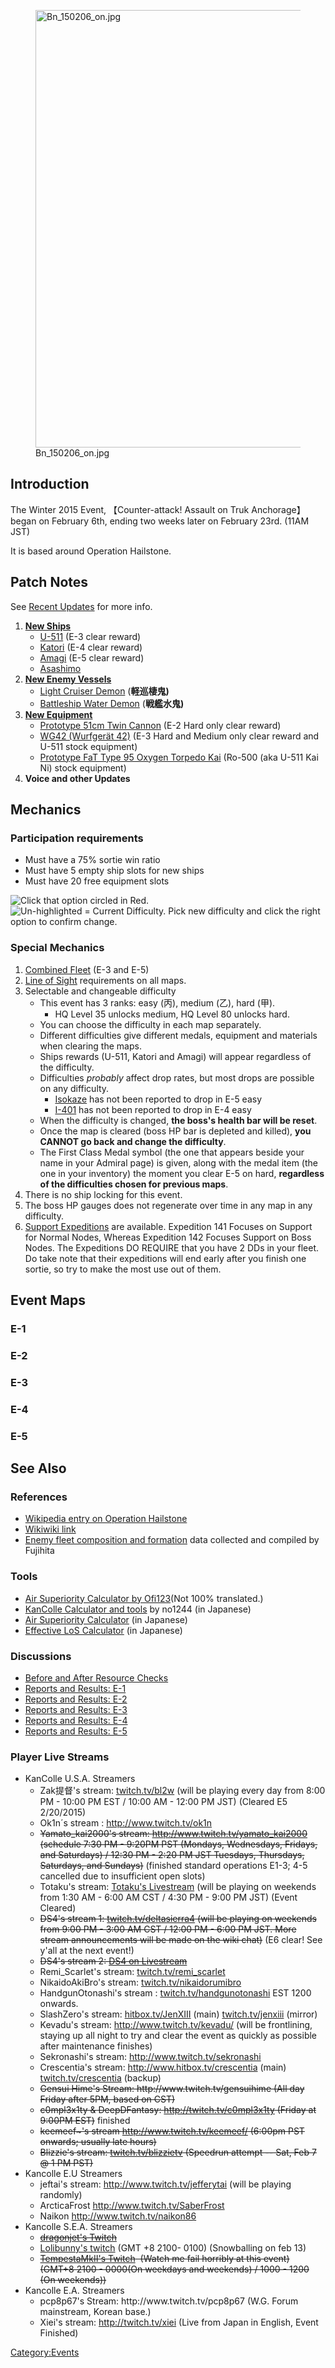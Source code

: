 [[File:Bn 150206 on.jpg|700px]]

==Introduction==
The Winter 2015 Event, 【Counter-attack! Assault on Truk Anchorage】 began on February 6th, ending two weeks later on February 23rd. (11AM JST)

It is based around Operation Hailstone.

==Patch Notes==
See [[Recent Updates]] for more info.

# '''[[Ship Class|New Ships]]'''
#* [[U-511]] (E-3 clear reward)
#* [[Katori]] (E-4 clear reward)
#* [[Amagi]] (E-5 clear reward)
#* [[Asashimo]]
# '''[[Enemy Vessel|New Enemy Vessels]]'''
#*[[Light Cruiser Demon]] ('''軽巡棲鬼)'''
#*[[Battleship Water Demon]] ('''戦艦水鬼)'''
# '''[[Equipment|New Equipment]]'''
#* [[Prototype 51cm Twin Cannon]] (E-2 Hard only clear reward)
#* [[WG42 (Wurfgerät 42)]] (E-3 Hard and Medium only clear reward and U-511 stock equipment)
#* [[Prototype FaT Type 95 Oxygen Torpedo Kai]] (Ro-500 (aka U-511 Kai Ni) stock equipment)
# '''Voice and other Updates'''

==Mechanics==
===Participation requirements===
* Must have a 75% sortie win ratio
* Must have 5 empty ship slots for new ships
* Must have 20 free equipment slots
[[File:KanColle-150207-20351201.png|thumb|Click that option circled in Red.]]
[[File:Winter_Difficulty_Settings.png|thumb|Un-highlighted = Current Difficulty. Pick new difficulty and click the right option to confirm change.]]
===Special Mechanics===
# [[Combined Fleet]] (E-3 and E-5)
# [[Line of Sight]] requirements on all maps.
# Selectable and changeable difficulty
#* This event has 3 ranks: easy (丙), medium (乙), hard (甲).
#** HQ Level 35 unlocks medium, HQ Level 80 unlocks hard. 
#* You can choose the difficulty in each map separately.
#* Different difficulties give different medals, equipment and materials when clearing the maps.
#* Ships rewards (U-511, Katori and Amagi) will appear regardless of the difficulty.
#* Difficulties ''probably'' affect drop rates, but most drops are possible on any difficulty.
#** [[Isokaze]] has not been reported to drop in E-5 easy
#** [[I-401]] has not been reported to drop in E-4 easy
#* When the difficulty is changed, '''the boss's health bar will be reset'''.
#* Once the map is cleared (boss HP bar is depleted and killed), '''you CANNOT go back and change the difficulty'''.
#* The First Class Medal symbol (the one that appears beside your name in your Admiral page) is given, along with the medal item (the one in your inventory) the moment you clear E-5 on hard, '''regardless of the difficulties chosen for previous maps'''.
# There is no ship locking for this event.
# The boss HP gauges does not regenerate over time in any map in any difficulty.
# [http://kancolle.wikia.com/wiki/Expedition#Support_Expeditions Support Expeditions] are available. Expedition 141 Focuses on Support for Normal Nodes, Whereas Expedition 142 Focuses Support on Boss Nodes. The Expeditions DO REQUIRE that you have 2 DDs in your fleet. Do take note that their expeditions will end early after you finish one sortie, so try to make the most use out of them.

==Event Maps==

===E-1===
{{EventMap1
|banner = [[File:Winter2015_e1_banner.png|370px]]
|map_image = [[File:Winter2015_e1_map.png|370px]]
|map_name = Wreck the enemy submarines around our anchorage!
|map_japanese = 『泊地周辺の敵潜を叩け!』
|report_link = [[Thread:169096|< Reports and Results Thread >]]
|information =
*Requires 5 kills to complete. On final kill, boss flagship will become an upgraded version, and needed to be killed in order to destroy the bar.
*Can only use CL and DD. Minimum 2 DD to reach the boss.
*Boss: (Node I) [[Submarine So-Class|Submarine So-class Elite]] (甲)<br/>Final Form:  (Node I) [[Submarine So-Class|Submarine So-class Flagship]] (甲)
*ASW
*Nodes B, C, F, J and K have no battle
*Rewards upon clear:
** Clearing on Hard (甲): 1 Chocolate, 1 Mamiya, 1 Furniture Fairy, 2 Improvement Materials, 1 [[Reppuu (601 Air Group)|Reppuu (601 Squadron)]] 
** Clearing on Medium (乙): 1 Chocolate, 1 Mamiya, 1 Furniture Fairy, 1 [[Reppuu (601 Air Group)|Reppuu (601 Squadron)]]
** Clearing on Easy (丙): 1 Chocolate, 1 Mamiya, 1 Furniture Fairy, 1 [[Reppuu|Reppuu]]
*The Chocolate is exchangeable for some resources. You should keep it because it's cute. (700 fuel 700 steel 700 ammo 1500 bauxite on used.) '''BE WARY WHEN CLICKING ON THE CHOCOLATE, THERE IS NO CONFIRMATION SCREEN AND IT WILL BE AUTOMATICALLY CONSUMED WHEN CLICKED'''
*Admirals can farm for Akashi in E-1, even if they already own one or more.
|branching = 
*Random between A and B
*More than 1 CL or insufficient LOS will send you from H to G
*LOS check from G to I
*LOS check from H to I (Apparently requires more LOS than G to I)
*<s>LOS must be 120 or higher to avoid going from H to J (On easy difficulties, still need more data)</s> 
*<s>LOS requirement is 90 and above. Lower than that will send you to Node J if you're from Node H and Node K if you're from Node G (Tested and confirmed on Easy and Medium Difficulty)</s>.LOS is affected by HQ level. This number is useless without a HQ level as a reference.
*Recommended [[Line of Sight|ELOS]] (new formula) of 50 or more. (Needs confirmation, seems much too high)
|tips = 
*Have some surface equip ready for Node G as there will be surface opponents. 
*All other nodes are pure submarines.
*Fighting Sub-only nodes does not expend ammo
*The submarines on node H are in line ahead formation.  Use line abreast when attacking them.
*Type 0 Recon Airplane is very useful for increasing LOS for node I
*The boss BGM is 『吹雪』, the ending theme of the anime.

|dropsA = [[Akatsuki]], [[Arare]], [[Asashio]], [[Hatsushimo]], [[Hibiki]], [[Inazuma]], [[Jintsuu]], [[Kitakami]], [[Miyuki]], [[Naka]], [[Sazanami]], [[Ushio]],[[Wakaba]]
|dropsD = [[Akebono]], [[Arare]], [[Arashio]], [[Hatsuharu]],[[I-168]], [[Ikazuchi]], [[Jintsuu]], [[Miyuki]], [[Murakumo]], [[Naka]], [[Nenohi]], [[Oboro]], [[Sazanami]], [[Shigure]]
|dropsE =[[Akatsuki]], [[Akebono]], [[Arashio]], [[Ayanami]], [[Fubuki]], [[Hibiki]], [[Ikazuchi]], [[I-168]], [[Jintsuu]], [[Michishio]],[[Miyuki]], [[Murakumo]], [[Oboro]], [[Shigure]], [[Wakaba]] 
|dropsG = '''<span style="color:#f00 !important;">[[Akashi|'''<span style="color:red">Akashi</span>''']]</span>''', [[Arare]], [[Asashio]], [[Fubuki]], [[Hibiki]], [[I-168]],  [[I-58]], [[Kasumi]], [[Maikaze]], [[Michishio]],  [[Murakumo]], [[Naka]], [[Shirayuki]]
|dropsI = [[Abukuma]], '''<span style="color:#f00 !important;">[[Akashi|'''<span style="color:red">Akashi</span>''']]</span>''',  [[Atago]], [[Chikuma]], [[Fubuki]], [[Fusou]], [[Haruna]], [[Hiei]], [[Hiyou]],  [[Houshou]], [[Hyuuga]], [[I-168]], [[I-19]], [[I-58]], [[I-8]], [[Ise]], [[Jun'you]],  [[Kaga]], [[Kinu]], [[Kirishima]], [[Kitakami]], [[Kongou]], [[Kuma]], [[Kumano]], [[Maikaze]], [[Makigumo]], [[Mogami]], [[Myoukou]], [[Nagara]], [[Naka]], [[Ryuujou]], [[Sendai]], [[Shouhou]], [[Souryuu]], [[Suzuya]],  '''<span style="color:#f00 !important;">[[Taigei|'''<span style="color:red">Taigei</span>''']]</span>''', [[Takao]], '''<span style="color:#f00 !important;">[[Tokitsukaze|'''<span style="color:red">Tokitsukaze</span>''']]</span>''', [[Tone]], [[Urakaze]], [[Yamashiro]]|dropsH = '''<span style="color:#f00 !important;">[[Akashi|'''<span style="color:red">Akashi</span>''']]</span>''', [[Asashio]], [[Fumizuki]], [[I-168]], [[I-58]], [[Maikaze]], [[Miyuki]], [[Naka]], [[Samidare]], [[Shikinami]], [[Shirayuki]], [[Yamashiro]]|dropsC =-empty node- |dropsB = -empty node-}}

===E-2===
{{EventMap1
|banner = [[File:Winter2015_e2_banner.png|370px]]
|map_image = [[File:Winter2015_e2_map.png|370px]]
|map_name = Bombing of Truk anchorage
|map_japanese = 『トラック泊地空襲』
|report_link = [[Thread:169107|< Reports and Results Thread >]]
|information =
*Boss requires 7 kills to complete. On final form, killing the flagship is required to destroy the bar.
*Boss: (Node '''I''') [[Standard Carrier Wo-Class|Standard Carrier Wo-Class Flagship II]] (甲)<br/>Final Form: (Node '''I''') [[Standard Carrier Wo-Class|Standard Carrier Wo-Class Kai Flagship]] (甲)
*Reward upon clear:
**Clearing on Hard (甲): Irako , 3 Improvement Materials, 1 [[Ryuusei (601 Air Group)]], 1 [[Prototype 51cm Twin Cannon]]
**Clearing on Medium (乙): Irako, 1 [[Repair Team]], 1 [[Ryuusei (601 Air Group)]]
**Clearing on Easy (丙): Irako, 1 [[Repair Team]], 1 [[Tenzan (601 Air Group)]]
|branching = 
*A fleet without DD/CL/CVL/Akitsu Maru/Akashi will always end up at the dead end J
*At least 2 DD/CL/CVL/Akitsu Maru/Akashi OR 1 CV + 1 CVL(any combination) and not more than 1 CLT required to start with node A
* 2 BBVs will send you to the maelstrom node
*<s>1 CL, at least 3 DD, fast fleet, and and not more than two of (CL, CLT, CA (not CAV), BB, CV, empty slot) required to go from A to D, otherwise you go to F.</s> 
*A fleet with at most 1 BB and at most 1 CV goes from F to G, otherwise it's H
* CL + CAV + CV + 3xDD goes A->D->E->G->I (Boss)
*LOS check from G/H to I
*If you're having trouble getting to the boss, it's advisable to avoid starting at node B; fuel loss = higher chances to get hit
*E-2 Boss Final Kill Air-Power:
**Hard final kill -> AS: 405, AS+: 810.
**Medium final kill -> AS: 279, AS+: 558
**Easy final kill -> AS: 153, AS+: 306
|tips = 
* 2 FBB 2 CV 1 CL 1 DD
* 3 FBB 2 CV 1 DD
* 1 CLT 2BB 1 CV 1 CVL 1 DD (A-F-H-I)
* 3 BB 2CV 1CVL (B-C-F-H-I)
* 1 DD 1 CL 2CV 2FBB
* 2 BB 1 CA 2CVL 1CV 
* 2CA(V) 2CL 2CV (Light Fleet Ver.)
* 2FBB, 2CV, 2CVL
* 2FBB, 1CAV, 1CA, 2CVL
* 2FBB, 1CV, 1CVL, 1CA, 1CL
* 2FBB, 2CV, 1CVL, 1DD
* 2FBB, 2CV, 1CAV, 1DD
* 1FBB, 1CV, 1CVL, 1CAV, 1CA, 1DD (A-F-G-I)
* 1CVL, 1CLT, 1FBB, 1BB, 1CL, 1CA(V) -- > (A-F-H-I)
* CLT can be taken, without 2CVL bound to going to maelstrom node
* Node B is a fuel maelstrom and Node D is "no battle"
* '''[[Akizuki]] (Kai), [[Fubuki]] (Kai Ni), [[Hatsushimo]] (Kai Ni), [[Ushio]] (Kai Ni) or [[Shigure]] (Kai Ni) for doing AA cut-in (especially in the boss node) due to their high AA stats, reduces chances of damage from Nu-class flagship and Wo-class flagship'''
*The boss BGM is 『吹雪』, the ending theme of the anime. However, the song will start on a different stanza than the one used in E-1.

|dropsA = [[Akebono]], [[Hatsuharu]], [[Hibiki]], [[Inazuma]], [[Miyuki]],  [[Murakumo]], [[Nenohi]], [[Shigure]], [[Shirayuki]],  [[Shiratsuyu]], [[Ushio]], [[Yuudachi]]
|dropsB = -- Maelstrom node --
|dropsC = [[Hatsuharu]], [[Mochizuki]], [[Murakumo]], [[Shigure]]
|dropsD = -- No battle node --
|dropsE = [[Murakumo]], [[Mochizuki]]
|dropsF = [[Agano]], [[Akatsuki]], [[Akebono]], [[Fubuki]],  [[Fumizuki]], [[Noshiro]], [[Ushio]], [[Uzuki]], [[Yayoi]], [[Hamakaze]], [[Hibiki]], [[Inazuma]], [[Isonami]], [[Murakumo]], [[Murasame]], [[Naka]], [[Nagatsuki]]  '''<span style="color:#f00 !important;">[[Ooyodo|'''<span style="color:red">Ooyodo</span>''']]</span>''', [[Shiratsuyu]], [[Shirayuki]], [[Shikinami]], [[Shigure]]
|dropsH = [[Agano]], '''<span style="color:#f00 !important;">[[Amatsukaze|'''<span style="color:red">Amatsukaze</span>''']]</span>''', [[Fumizuki]], [[Hamakaze]], [[Ikazuchi]], [[Mikazuki]],[[Miyuki]],  [[Murakumo]], [[Nagatsuki]], [[Naka]], [[Noshiro]],  '''<span style="color:#f00 !important;">[[Ooyodo|'''<span style="color:red">Ooyodo</span>''']]</span>''',  [[Sendai]], [[Shiratsuyu]], [[Ushio]], [[Uzuki]], [[Wakaba]], [[Yayoi]]
|dropsI = [[Agano]], [[Akigumo]], '''<span style="color:#f00 !important;">[[Amatsukaze|'''<span style="color:red">Amatsukaze</span>''']]</span>''', '''<span style="color:#f00 !important;">[[Asagumo|'''<span style="color:red">Asagumo</span>''']]</span>''', '''<span style="color:#f00 !important;">[[Asashimo|'''<span style="color:red">Asashimo</span>''']]</span>''', [[Atago]], [[Chikuma]], [[Fusou]], [[Hamakaze]], [[Haruna]], [[Hatsukaze]], [[Hiei]], [[Hiyou]], [[Houshou]], [[Hyuuga]], [[Ise]], [[Isuzu]], [[Kirishima]], [[Kitakami]], [[Kiyoshimo]], [[Kongou]], [[Kuma]], [[Maya]], [[Maikaze]], [[Mogami]], [[Naganami]], [[Nagara]], [[Naka]], [[Noshiro]], '''<span style="color:#f00 !important;">[[Ooyodo|'''<span style="color:red">Ooyodo</span>''']]</span>''',   [[Sendai]], [[Takao]], [[Tanikaze]], [[Tone]], [[Uzuki]], [[Yamashiro]], [[Yayoi]]|dropsG = [[Agano]],  '''<span style="color:#f00 !important;">[[Amatsukaze|'''<span style="color:red">Amatsukaze</span>''']]</span>''', [[Hamakaze]], [[Nagatsuki]], [[Nenohi]], [[Noshiro]],  '''<span style="color:#f00 !important;">[[Ooyodo|'''<span style="color:red">Ooyodo</span>''']]</span>''', [[Murakumo]], [[Yayoi]], [[Uzuki]]|dropsK = -- no enemy encounter --}}

===E-3===
{{EventMap1
|banner = [[File:Winter2015_e3_banner.png|370px]]
|map_image = [[File:Winter2015_e3_map.png|370px]]
|map_name = Combined Fleet, sortie now!
|map_japanese = 『連合艦隊、出撃!』
|report_link = [[Thread:169108|< Reports and Results Thread >]]
|information =
*Boss requires 4 kills to complete on Hard (甲).
*Boss requires 7 kills to complete on Medium (乙).
*Boss requires 4 or 5 kills to complete on Easy (丙).
*On final form, killing the flagship is required to destroy the bar.
*Combined Fleet
*Boss: (Node '''K''') [[Light Cruiser Demon|Light Cruiser Demon "damaged" (甲) ]]<br/>Final Form: (Node '''K''') [[Light Cruiser Demon|Light Cruiser Demon  "damaged" (甲) ]]
*Rewards upon clear: 
** Clearing on Hard (甲): [[U-511]], 1 [[WG42 (Wurfgerät 42)]], 2 Medals, 4 Improvement Materials
** Clearing on Medium (乙):  [[U-511]], 1 [[WG42 (Wurfgerät 42)]], 1 Medal, 2 Improvement Materials
** Clearing on Easy (丙): [[U-511]], 1 Medal
|branching = 
*Having 2 CLTs in second fleet may send you from F to G
*Having 2 CAV goes from start to C
*There is no battle at A, and E is a maelstrom node (fuel amount taken depends on how many radars your fleet has equiped, the more radars the less fuel lost)
*LoS check from G to I
|tips = 
* [[Battleship Princess]] at node H and I can always send your ship back home with 1 shot. Sparkling your ships is strongly recommended.
*Having Ooyodo's Command Fleet Facility is helpful for getting to the boss node if someone in either fleet (except flagships) goes red, especially on the pre-boss nodes. Beware that on a C->E->H->K route, escorting a DD back on node C will cause E->F instead of E->H as E->H requires 3 DD and no CLT.
* 4 FBB + 1 CV + Akitsu Maru (1st fleet) and 1 CL + 1 CLT + 4 DD (2nd fleet) will go either A->B->F->H->K or C->E->F->H->K (random).  4 battles total either way.
* 2 FBB + 2 CAV + 2 CVL (1st fleet) and 1 CL + 1 CA + 4 DD (2nd fleet) will go C->E->H->K.  This is only 3 battles total and is probably the shortest route to boss.  Though there is a fuel maelstrom at E.
* [Quick Response] - 2 FBB + 1 CAV + 3 CV (1st fleet) and 1 CL + 1 CA + 4 DD (2nd fleet) works  pretty well if you have the ships supporting this composition. Goes A->B->F->H->K or C->E->F->H->K (random). Usually using top right formation (survive) until the boss node, then switch to bottom right (battle).
* 2BB+1BBV+2CAV+CV (1st) 4DD+1CL+1CA (2nd) C->E->H->K  Hard Mode
*[Quick Response] - 1 BB 1 FBB 3 CV 1 CA (1st fleet) and 1 CL 1 CLT 3 DD 1 FBB (2nd fleet) will go A->B->F->H->K or C->E->F->H->K. There is a fuel maelstrom at node E.
*[Quick Response] - 2 FBB 2 CAV 2CV (1st fleet) and 1 CL 1 CAV 4 DD (2nd fleet) will go C->E->H->K.
* 1 CA, 2 FBB, 1 BB, 1 CAV, 1 CV (main fleet) and 1 CL, 1 CA, 1 CAV, 3 DD (second fleet) will go either C->E->H->K or A->B->C->E->H->K (random).
*[Quick Response] - 1FBB, 1BB, 1 CAV, 2CVL, 1CV (main fleet) and 1 FBB, 1 CLT, 1CL, 3DD (second fleet) will go A->B->G->I->K with LoS check from G to I.
* The boss BGM is [海色] the Opening theme of the anime 
|dropsA = No battle node
|dropsB = [[Fubuki]], [[Inazuma]], [[Kisaragi]]
|dropsC = [[Akatsuki]], [[Fumizuki]], [[Hatsuyuki]], [[Hibiki]], [[Isonami]], [[Inazuma]], [[Kikuzuki]], [[Kisaragi]], [[Murakumo]], [[Mutsuki]], [[Sendai]]
|dropsD = ?
|dropsE = Maelstrom node
|dropsF = [[Ikazuchi]], [[Murakumo]], [[Mutsuki]], [[Nagatsuki]],[[Naka]], [[Suzuya]]|dropsG = [[Kisaragi]]|dropsH = [[Agano]], [[Akebono]], [[Fubuki]], [[Fumizuki]], [[Fusou]], '''<span style="color:#f00 !important;">[[Harusame|'''<span style="color:red">Harusame</span>''']]</span>''',[[Hiryuu]], [[Isonami]], [[Kisaragi]], '''<span style="color:#f00 !important;">[[Maikaze|'''<span style="color:red">Maikaze</span>''']]</span>''', [[Maruyu]], [[Miyuki]], [[Mochizuki]], [[Murakumo]], [[Mutsu]], [[Mutsuki]], [[Nagato]], [[Nagatsuki]], [[Oboro]], [[Satsuki]], [[Sendai]], [[Shirayuki]], [[Souryuu]], [[Suzuya]],'''<span style="color:#f00 !important;">[[Tanikaze|'''<span style="color:red">Tanikaze</span>''']]</span>''',  [[Yamashiro]], [[Kumano]]|dropsI = [[Fubuki]], [[Ikazuchi]], [[Isonami]], [[Nagato]],  [[Suzuya]]|dropsJ = ?|dropsK = [[Agano]], [[Akitsu Maru]], '''<span style="color:#f00 !important;">[[Asagumo|'''<span style="color:red">Asagumo</span>''']]</span>''', '''<span style="color:#f00 !important;">[[Asashimo|'''<span style="color:red">Asashimo</span>''']]</span>''', [[Atago]], [[Chikuma]], [[Hamakaze]], '''<span style="color:#f00 !important;">[[Harusame|'''<span style="color:red">Harusame</span>''']]</span>''', [[Haruna]], '''<span style="color:#f00 !important;">[[Hayashimo|'''<span style="color:red">Hayashimo</span>''']]</span>''', [[Hiei]], [[Hiryuu]], [[Hyuuga]], [[I-8]], [[Ise]], [[Kirishima]], [[Kitakami]],  [[Kongou]], [[Kuma]], [[Maruyu]], [[Mutsu]], [[Nagato]], [[Natori]], [[Noshiro]], [[Souryuu]], [[Takao]], '''<span style="color:#f00 !important;">[[Tokitsukaze|'''<span style="color:red">Tokitsukaze</span>''']]</span>''', [[Tone]], [[Yamashiro]], [[Yukikaze]], [[Yuubari]]}}

===E-4===
{{EventMap1
|banner = [[File:Winter2015_e4_banner.png|370px]]
|map_image = [[File:Winter2015_e4_map.png|370px]]
|map_name = Seize the Enemy Task Force!
|map_japanese = 『敵機動部隊を捕捉せよ!』
|report_link = [[Thread:169109|< Reports and Results Thread >]]
|information =
* Single Fleet
* Takes 6 kills on Medium (乙).
*Takes 6 kills on Easy (丙)
*Boss: (Node '''K''')  [[Aircraft Carrier Princess|Aircraft Carrier Princess(甲）]]
* Rewards upon clear:
** Clearing on Hard (甲): [[Katori]], 1 Medal, 6 Improvement Materials
** Clearing on Medium (乙): [[Katori]], 1 Medal, 3 Improvement Materials
** Clearing on Easy (丙): [[Katori]]
|branching = 
*At least 2 DD are REQUIRED.
*Start to A/B/E:
**2 or more CLT goes to A.
**All fast and 2+ CV(L) will go to A.
**All fast, 1 CV(L) and 3DD or 1CL+2DD will go to A.  
**CL, 4DD and a CLT, CA(V) or DD goes directly to E (maelstrom).
**Otherwise B.
*B to D/F:
**All fast and no CV, CVL or CLT will go to D.
**[[Naka]] or [[Agano]] will guarantee B to D. [[Maikaze]] and [[Nowaki]] together also guarantees B to D.
***Unless no CLT, no CV, no CVL and no slow speed.
**Otherwise F.
*H to J/I:
**2 CV(L) goes to J.
**2 BBV goes to J?
**Otherwise I.
*LOS checks at I and J.

|tips = 
*E node Maelstrom, B node no battle, G is an easy transport node, and I node Night Battle.
*The boss has a lot of fighters and good bombers, so using large capacity CVs like Taihou or Kaga is recommended. 
*Hard: 47 ELOS confirmed to reach boss.
*The boss node flagship [[Aircraft Carrier Princess]] has 150 armor and 350 endurance, thus it is unlikely she will be damaged heavily without artillery spotting, strong night battle setups, or critical hits.
*High luck stat DD (''e.g.'' [[Yukikaze]], [[Shigure]], [[Ayanami]]) are very useful for cut-in attack during night battle.
*Destroyers equipped for AA cut-in and double attack are good when placed towards the top of the formation.
*Especially for Hard difficulty, boss node support expedition is strongly recommended.
*Fighter Air Power
**Hard: 228 for superiority at boss & about 102 for parity.
**Medium: 231 for superiority at boss & about 103 for parity.
**Easy: 183 for superiority at boss & about 82 for parity.
**Keep in mind there are air battles along any route which will reduce fighters from their initial counts, especially for single CV fleets.
**At least air parity is recommended to prevent enemy artillery spotting and reduce opening airstrike damage.
Recommended Formations:
*Middle routes
**2BB 2DD 2CV (include a slow battleship). BFHJK route.
**2BB 2DD CV CLT (include a slow battleship).  BFHIK route.
*South route (AA cut-ins and boss support recommended)
**2DD BB(slow) CLT CV Agano or Naka
**Maikaze Nowaki BB(slow) BB CLT CV 
**4CA(V) 2DD
**2FBB 2CA(V) 2DD
*Northern routes are not recommended.

* The boss BGM is [海色] the Opening theme of the anime. However, it starts from a different stanza than the one used in E-3.
|dropsA = [[Michishio]], [[Shiratsuyu]], [[Tatsuta]], [[Yuudachi]]
|dropsB = No battle node
|dropsC = ?
|dropsD = [[Asashio]], [[Yuudachi]]
|dropsE = Maelstrom node
|dropsF = [[Asashio]], [[Ooshio]], [[Kuroshio]]
|dropsG = [[Arare]], [[Chitose]], [[Chiyoda]], [[Hatsuharu]], [[Kuma]], [[Naka]]
|dropsH = [[Akigumo]], [[Chitose]], [[Isuzu]], [[Jintsuu]], [[Kagerou]], [[Kiso]], [[Murakumo]], [[Michishio]], [[Natori]], [[Nenohi]], [[Shouhou]], [[Suzukaze]],[[Tama]]
|dropsI = [[Kagerou]], [[Shigure]], [[Shoukaku]], [[Tenryuu]], '''<span style="color:#f00 !important;"> [[Yahagi|'''<span style="color:red">Yahagi</span>''']]</span>''', [[Zuikaku]], [[Ryuujou]]
|dropsJ = [[Akigumo]], [[Hamakaze]], [[Isonami]], [[Kuma]], [[Kuroshio]],[[Ryuujou]], [[Shirayuki]], [[Shouhou]],[[Shoukaku]], '''<span style="color:#f00 !important;"> [[Yahagi|'''<span style="color:red">Yahagi</span>''']]</span>''', [[Zuikaku]]
|dropsK = [[Atago]], [[Akagi]], '''<span style="color:#f00 !important;"> [[Asashimo|'''<span style="color:red">Asashimo</span>''']]</span>''', [[Chikuma]], [[Fusou]], [[Haruna]], [[Hayashimo]], [[Hiei]], [[Hiryuu]], [[Hiyou]], [[Houshou]], [[I-168]], [[I-19]], [[Junyou]], '''<span style="color:#f00 !important;">[[I-401|'''<span style="color:red">I-401</span>''']]</span>''', [[I-58]], [[I-8]], [[Kaga]],[[Kitakami]], [[Kiyoshimo]], [[Kuma]], [[Mogami]], '''<span style="color:#f00 !important;">[[Mutsu|'''<span style="color:red">Mutsu</span>''']]</span>''', [[Myoukou]], '''<span style="color:#f00 !important;">[[Nagato|'''<span style="color:red">Nagato</span>''']]</span>''', [[Sendai]], [[Shouhou]],  [[Shoukaku]], [[Souryuu]], [[Takao]], [[Tone]],
'''<span style="color:#f00 !important;"> [[Unryuu|'''<span style="color:red">Unryuu</span>''']]</span>''', [[Yamagumo]], [[Yamashiro]], [[Zuihou]], [[Zuikaku]]
|dropsL = ?
|dropsM = ?

}}

===E-5===
{{EventMap1
|banner = [[File:Winter2015_e5_banner.png|370px]]
|map_image = [[File:Winter2015_e5_map.png|370px]]
|map_name = Decisive Battle! Combined Fleet, Begin Counterattack!
|map_japanese = 『決戦!連合艦隊、反撃せよ!』
|report_link = [[Thread:172611|< Reports and Results Thread >]]
|information =
*Combined Fleet
*Boss requires 6 kills to complete on both Medium (乙) and Hard (甲).
*Boss requires 8 kills to complete on Easy (丙).
*Boss:(Node '''J''')  [[Battleship Water Demon|Battleship Water Demon "damaged"(甲）]]
* Rewards upon clear:
** Clearing on Hard (甲): [[Amagi]], 2 Medals, 8 Improvement Materials, 1 First Class Medal
** Clearing on Medium (乙): [[Amagi]], 2 Medals, 6 Improvement Materials
** Clearing on Easy (丙): [[Amagi]], 1 Medal
* The First Class Medal is exchangable for {{Fuel}}10,000, 10 Development Materials, 10 Improvement Materials, and 10 Large Furniture Boxes.
** '''The First Class Medal SYMBOL which appears next to your name on your Admiral's Page is obtained TOGETHER with the medal item. Getting the medal item will automatically grant you the medal symbol. In short, ONLY E-5 hard completion is needed, the difficulty completed E1 to E4 does not matter. Please pay attention that if you CONSUME the First Class Medal for resources, the SYMBOL WILL DISAPPEAR!!!'''
* Node '''C''' is an empty node, Node '''D''' is a fuel maelstrom.
|branching = 
*Node A/B (higher conditions override lower)
**Three or more carriers in the first fleet guarantees A.
**Two or more CLT in the second fleet OR any submarines in the second fleet guarantees A.
**Naka OR Agano OR Maikaze + Nowaki the second fleet will go to B.
**If the first fleet consists of only fast ships, fleet will go to B.
**Other fleets will go to A.
*Having Akashi or Katori in the first fleet OR a submarine in the second fleet brings you from A to C, otherwise it random between C or D.
*Generally Surface Combined Fleets are sent from D north to E, while Fast Response Combined Fleets are sent east to F.
*G and H/I are random.
*More than 2 CLT will result in a deadend.
|tips = 
* [[Light Cruiser Demon]] is at node A.  Try to weaken her before she fires her torpedo.
* [[Aircraft Carrier Demon]] awaits you at the pre-boss node.
* On the final boss kill for hard difficulty, [[Battleship Water Demon]] awaits you with an escort of 2 [[Battleship Princess|Battleship Princesses]], [[Standard Carrier Wo-Class|Standard Carrier Wo-Class Flagship II]], and 2 [[Heavy Cruiser Ne-Class|Heavy Cruiser Ne-class elites]].
* Surface Combined Fleet is highly preferred since it is better able to defend the second fleet until the boss battle.
* Cut-in setups and night battle equipment are highly recommended for the boss's final form.
* Fighter power of 252 is needed for hard mode pre-final kill air superiority at the boss.
** This is achievable with 2CVL + 1BBV or 1CV + Akitsu Maru + 2BBV
* Fighter power of 126 is needed for hard mode final boss formation air superiority.
** This is achievable with 1CV
* [[Katori]] Kai is recommended as flagship to avoid the fuel maelstrom while holding the [[Fleet Command Facility]].
* Pre-boss support expedition is recommended.
* Boss support expedition is recommended for final form.
* 4FBB,1CV,1CA + 2CLT,2DD,1CAV,1CL works well for easy and normal nodes.
|dropsA = [[Kikuzuki]], [[Kisaragi]], [[Mutsuki]]
|dropsB = ?
|dropsC = Empty Node
|dropsD = Maelstrom Node
|dropsE = '''[[Asashimo|<span style="color:#f00">Asashimo</span>]]''', [[Fubuki]], [[Fumizuki]], [[Hamakaze]], [[Hatsuyuki]] [[Isonami]], [[Kikuzuki]], [[Kitakami]], [[Murakumo]], [[Ooi]], [[Tanikaze]], [[Urakaze]]
|dropsF = [[Maruyu]], [[Ooi]]
|dropsG = '''[[Asashimo|<span style="color:#f00">Asashimo</span>]]''', [[Fumizuki]], [[Hatsukaze]], [[Hibiki]], [[Ikazuchi]], '''[[Maruyu|<span style="color:#f00">Maruyu</span>]]''', [[Mikuma]], [[Mochizuki]], [[Murakumo]],[[Sazanami]], [[Shiranui]], [[Ushio]]
|dropsH = [[Agano]], [[Akebono]], '''[[Asashimo|<span style="color:#f00">Asashimo</span>]]''', [[Hatsukaze]], [[Hatsuyuki]], [[Kisaragi]], '''[[Maruyu|<span style="color:#f00">Maruyu</span>]]''', [[Mikuma]], [[Mochizuki]], [[Mutsuki]], [[Naka]], [[Tanikaze]]
|dropsI = ?
|dropsJ = [[Abukuma]], [[Agano]], [[Akagi]], [[Atago]], [[Fusou]], [[Hamakaze]], [[Hiei]], [[Hiyou]], [[Ise]], '''[[Isokaze|<span style="color:#f00">Isokaze</span>]]''', [[Junyou]], [[Kaga]], [[Kinugasa]], [[Kitakami]], [[Kiyoshimo]],[[Kumano]], [[Maikaze]], '''[[Maruyu|<span style="color:#f00">Maruyu</span>]]''', [[Mikazuki]], [[Mogami]], [[Mutsu]], [[Nagato]], [[Ryuujou]], [[Suzuya]], [[Takao]], [[Tanikaze]], [[Urakaze]], [[Yamashiro]], [[Yukikaze]], [[Hayashimo]]
|dropsK = ?
|dropsL = ?
|dropsM = ?
}}

==See Also==
===References===
* [[Wikipedia:Operation_Hailstone|Wikipedia entry on Operation Hailstone]]
* [http://wikiwiki.jp/kancolle/?%B7%DE%B7%E2%A1%AA%A5%C8%A5%E9%A5%C3%A5%AF%C7%F1%C3%CF%B6%AF%BD%B1 Wikiwiki link]
* [http://kancolle.wikia.com/wiki/User_blog:Fujihita/Winter_2015_Event_road_map Enemy fleet composition and formation] data collected and compiled by Fujihita

===Tools===
* [http://enaircal.webuda.com/ Air Superiority Calculator by Ofi123 ](Not 100% translated.)
* [https://cc21527f7a45c6d04cbfded4d23792d01b27f282.googledrive.com/host/0B37L_d6zeTfUZGJ1dC1sTjRDNEE/ KanColle Calculator and tools] by no1244 (in Japanese)
* [http://www.kancolle-calc.net/aircrafts.html Air Superiority Calculator] (in Japanese)
* [http://tsoft-web.com/sub/kancolle/2-5/ Effective LoS Calculator] (in Japanese)

===Discussions===
* [[Thread:169082|Before and After Resource Checks]]
* [[Thread:169096|Reports and Results: E-1]]
* [[Thread:169107|Reports and Results: E-2]]
* [[Thread:169108|Reports and Results: E-3]]
* [[Thread:169109|Reports and Results: E-4]]
* [[Thread:172611|Reports and Results: E-5]]

===Player Live Streams===
*KanColle U.S.A. Streamers     
**Zak提督's stream: [http://www.twitch.tv/bl2w twitch.tv/bl2w] (will be playing every day from 8:00 PM - 10:00 PM EST / 10:00 AM - 12:00 PM JST) (Cleared E5 2/20/2015)
** Ok1n´s stream : http://www.twitch.tv/ok1n 
** <s>Yamato_kai2000's stream: http://www.twitch.tv/yamato_kai2000 (schedule 7:30 PM - 9:20PM PST (Mondays, Wednesdays, Fridays, and Saturdays) / 12:30 PM - 2:20 PM JST Tuesdays, Thursdays, Saturdays, and Sundays)</s> (finished standard operations E1-3; 4-5 cancelled due to insufficient open slots)
**Totaku's stream: [http://www.livestream.com/totaku Totaku's Livestream] (will be playing on weekends from 1:30 AM - 6:00 AM CST / 4:30 PM - 9:00 PM JST) (Event Cleared)
**<s>DS4's stream 1: [http://www.twitch.tv/deltasierra4 twitch.tv/deltasierra4] (will be playing on weekends from 9:00 PM - 3:00 AM CST / 12:00 PM - 6:00 PM JST. More stream announcements will be made on the wiki chat)</s> (E6 clear! See y'all at the next event!)
**<s>DS4's stream 2: [http://www.livestream.com/deltasierra DS4 on Livestream]</s>
**Remi_Scarlet's stream: [http://www.twitch.tv/remi_scarlet twitch.tv/remi_scarlet]
**NikaidoAkiBro's stream: [http://www.twitch.tv/nikaidorumibro twitch.tv/nikaidorumibro]
** HandgunOtonashi's stream : [http://www.twitch.tv/handgunotonashi twitch.tv/handgunotonashi] EST 1200 onwards.
** SlashZero's stream: [http://www.hitbox.tv/JenXIII hitbox.tv/JenXIII] (main) [http://www.twitch.tv/jenxiii twitch.tv/jenxiii] (mirror)
** Kevadu's stream: http://www.twitch.tv/kevadu/ (will be frontlining, staying up all night to try and clear the event as quickly as possible after maintenance finishes)
** Sekronashi's stream: http://www.twitch.tv/sekronashi
** Crescentia's stream: http://www.hitbox.tv/crescentia (main) [http://www.twitch.tv/crescentia twitch.tv/crescentia] (backup)
** <strike>Gensui Hime's Stream: http://www.twitch.tv/gensuihime (All day Friday after 5PM, based on CST)</strike>
** <s>c0mpl3x1ty & DeepDFantasy: http://twitch.tv/c0mpl3x1ty (Friday at 9:00PM EST)</s> finished
** <s>keemeef~'s stream http://www.twitch.tv/keemeef/ (6:00pm PST onwards; usually late hours)</s>
** <s>Blizzie's stream: [http://www.twitch.tv/blizzietv twitch.tv/blizzietv] (Speedrun attempt -- Sat, Feb 7 @ 1 PM PST)</s>
*Kancolle E.U Streamers
** jeftai's stream: http://www.twitch.tv/jefferytai (will be playing randomly)
** ArcticaFrost http://www.twitch.tv/SaberFrost
** Naikon http://www.twitch.tv/naikon86
*Kancolle S.E.A. Streamers
** <del>[http://www.twitch.tv/jetrico dragonjet's Twitch]</del>
** [http://www.twitch.tv/elinasama Lolibunny's twitch] (GMT +8 2100- 0100) (Snowballing on feb 13)
** [http://www.twitch.tv/bason8 <s>TempestaMkII's Twitch</s>]<s>  (Watch me fail horribly at this event) (GMT+8 2100 - 0000(On weekdays and weekends) / 1000 - 1200 (On weekends))</s>
* Kancolle E.A. Streamers
** pcp8p67's Stream: http://www.twitch.tv/pcp8p67 (W.G. Forum mainstream, Korean base.)
** Xiei's stream: http://twitch.tv/xiei (Live from Japan in English, Event Finished)
[[Category:Events]]